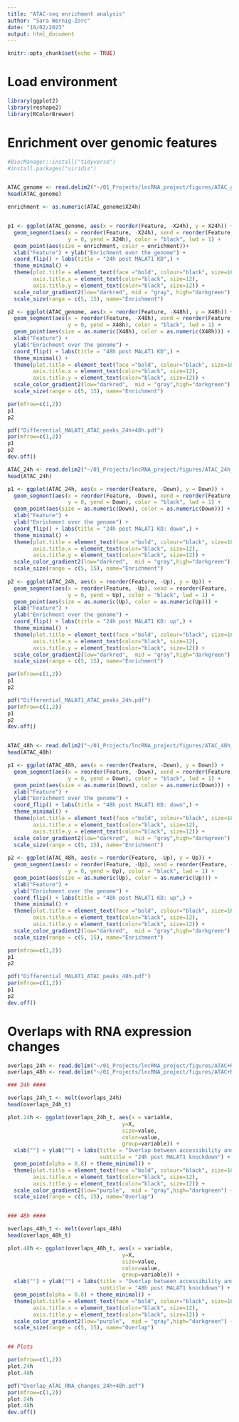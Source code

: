 ---
title: "ATAC-seq enrichment analysis"
author: "Sara Wernig-Zorc"
date: "10/02/2023"
output: html_document
---

```{r setup, include=FALSE}
knitr::opts_chunk$set(echo = TRUE)
```

# Load environment

```{r libs}
library(ggplot2)
library(reshape2)
library(RColorBrewer)
```


# Enrichment over genomic features

```{r lolipop plot: part I }
#BiocManager::install("tidyverse")
#install.packages("viridis")


ATAC_genome <- read.delim2("~/01_Projects/lncRNA_project/figures/ATAC_genome_states_dataframe.txt")
head(ATAC_genome)

enrichment <- as.numeric(ATAC_genome$X24h)


p1 <- ggplot(ATAC_genome, aes(x = reorder(Feature, -X24h), y = X24h)) +
  geom_segment(aes(x = reorder(Feature, -X24h), xend = reorder(Feature, -X24h),
                   y = 0, yend = X24h), color = "black", lwd = 1) +
  geom_point(aes(size = enrichment, color = enrichment))+
  xlab("Feature") + ylab("Enrichment over the genome") +
  coord_flip() + labs(title = "24h post MALAT1 KD",) +
  theme_minimal() + 
  theme(plot.title = element_text(face ="bold", colour="black", size=16), 
        axis.title.x = element_text(color="black", size=12),
        axis.title.y = element_text(color="black", size=12)) + 
  scale_color_gradient2(low="darkred", mid = "gray", high="darkgreen") +
  scale_size(range = c(5, 15), name="Enrichment")

p2 <- ggplot(ATAC_genome, aes(x = reorder(Feature, -X48h), y = X48h)) +
  geom_segment(aes(x = reorder(Feature, -X48h), xend = reorder(Feature, -X48h),
                   y = 0, yend = X48h), color = "black", lwd = 1) +
  geom_point(aes(size = as.numeric(X48h), color = as.numeric(X48h))) +
  xlab("Feature") +
  ylab("Enrichment over the genome") +
  coord_flip() + labs(title = "48h post MALAT1 KD",) +
  theme_minimal() + 
  theme(plot.title = element_text(face ="bold", colour="black", size=16), 
        axis.title.x = element_text(color="black", size=12),
        axis.title.y = element_text(color="black", size=12)) + 
  scale_color_gradient2(low="darkred",  mid = "gray",high="darkgreen") +
  scale_size(range = c(5, 15), name="Enrichment")

par(mfrow=c(1,2)) 
p1
p2

pdf("Differential_MALAT1_ATAC_peaks_24h+48h.pdf")
par(mfrow=c(1,2)) 
p1
p2
dev.off()
```

```{r lolipop plot: part II}

ATAC_24h <- read.delim2("~/01_Projects/lncRNA_project/figures/ATAC_24h_genome_states_dataframe.txt")
head(ATAC_24h)

p1 <- ggplot(ATAC_24h, aes(x = reorder(Feature, -Down), y = Down)) +
  geom_segment(aes(x = reorder(Feature, -Down), xend = reorder(Feature, -Down),
                   y = 0, yend = Down), color = "black", lwd = 1) +
  geom_point(aes(size = as.numeric(Down), color = as.numeric(Down))) +
  xlab("Feature") +
  ylab("Enrichment over the genome") +
  coord_flip() + labs(title = "24h post MALAT1 KD: down",) +
  theme_minimal() + 
  theme(plot.title = element_text(face ="bold", colour="black", size=16), 
        axis.title.x = element_text(color="black", size=12),
        axis.title.y = element_text(color="black", size=12)) + 
  scale_color_gradient2(low="darkred",  mid = "gray",high="darkgreen") +
  scale_size(range = c(5, 15), name="Enrichment")
 
p2 <- ggplot(ATAC_24h, aes(x = reorder(Feature, -Up), y = Up)) +
  geom_segment(aes(x = reorder(Feature, -Up), xend = reorder(Feature, -Up),
                   y = 0, yend = Up), color = "black", lwd = 1) +
  geom_point(aes(size = as.numeric(Up), color = as.numeric(Up))) +
  xlab("Feature") +
  ylab("Enrichment over the genome") +
  coord_flip() + labs(title = "24h post MALAT1 KD: up",) +
  theme_minimal() + 
  theme(plot.title = element_text(face ="bold", colour="black", size=16), 
        axis.title.x = element_text(color="black", size=12),
        axis.title.y = element_text(color="black", size=12)) + 
  scale_color_gradient2(low="darkred",  mid = "gray",high="darkgreen") +
  scale_size(range = c(5, 15), name="Enrichment")

par(mfrow=c(1,2)) 
p1
p2

pdf("Differential_MALAT1_ATAC_peaks_24h.pdf")
par(mfrow=c(1,2)) 
p1
p2
dev.off()


ATAC_48h <- read.delim2("~/01_Projects/lncRNA_project/figures/ATAC_48h_genome_states_dataframe.txt")
head(ATAC_48h)

p1 <- ggplot(ATAC_48h, aes(x = reorder(Feature, -Down), y = Down)) +
  geom_segment(aes(x = reorder(Feature, -Down), xend = reorder(Feature, -Down),
                   y = 0, yend = Down), color = "black", lwd = 1) +
  geom_point(aes(size = as.numeric(Down), color = as.numeric(Down))) +
  xlab("Feature") +
  ylab("Enrichment over the genome") +
  coord_flip() + labs(title = "48h post MALAT1 KD: down",) +
  theme_minimal() + 
  theme(plot.title = element_text(face ="bold", colour="black", size=16), 
        axis.title.x = element_text(color="black", size=12),
        axis.title.y = element_text(color="black", size=12)) + 
  scale_color_gradient2(low="darkred",  mid = "gray",high="darkgreen") +
  scale_size(range = c(5, 15), name="Enrichment")
 
p2 <- ggplot(ATAC_48h, aes(x = reorder(Feature, -Up), y = Up)) +
  geom_segment(aes(x = reorder(Feature, -Up), xend = reorder(Feature, -Up),
                   y = 0, yend = Up), color = "black", lwd = 1) +
  geom_point(aes(size = as.numeric(Up), color = as.numeric(Up))) +
  xlab("Feature") +
  ylab("Enrichment over the genome") +
  coord_flip() + labs(title = "48h post MALAT1 KD: up",) +
  theme_minimal() + 
  theme(plot.title = element_text(face ="bold", colour="black", size=16), 
        axis.title.x = element_text(color="black", size=12),
        axis.title.y = element_text(color="black", size=12)) + 
  scale_color_gradient2(low="darkred",  mid = "gray",high="darkgreen") +
  scale_size(range = c(5, 15), name="Enrichment")

par(mfrow=c(1,2)) 
p1
p2

pdf("Differential_MALAT1_ATAC_peaks_48h.pdf")
par(mfrow=c(1,2)) 
p1
p2
dev.off()

```

# Overlaps with RNA expression changes

```{r RNA expression changes}
overlaps_24h <- read.delim("~/01_Projects/lncRNA_project/figures/ATAC+RNA_overlaps_24h.txt")
overlaps_48h <- read.delim("~/01_Projects/lncRNA_project/figures/ATAC+RNA_overlaps_48h.txt")

### 24h ####

overlaps_24h_t <- melt(overlaps_24h)
head(overlaps_24h_t)

plot.24h <- ggplot(overlaps_24h_t, aes(x = variable,
                                    y=X, 
                                    size=value, 
                                    color=value, 
                                    group=variable)) +
  xlab("") + ylab("") + labs(title = "Overlap between accessibility and RNA expression changes",
                             subtitle = "24h post MALAT1 knockdown") +
  geom_point(alpha = 0.8) + theme_minimal() + 
  theme(plot.title = element_text(face ="bold", colour="black", size=16), 
        axis.title.x = element_text(color="black", size=12),
        axis.title.y = element_text(color="black", size=12)) + 
  scale_color_gradient2(low="purple",  mid = "gray",high="darkgreen") +
  scale_size(range = c(5, 15), name="Overlap")


### 48h ####

overlaps_48h_t <- melt(overlaps_48h)
head(overlaps_48h_t)

plot.48h <- ggplot(overlaps_48h_t, aes(x = variable,
                                    y=X, 
                                    size=value, 
                                    color=value, 
                                    group=variable)) +
  xlab("") + ylab("") + labs(title = "Overlap between accessibility and RNA expression changes",
                             subtitle = "48h post MALAT1 knockdown") +
  geom_point(alpha = 0.8) + theme_minimal() + 
  theme(plot.title = element_text(face ="bold", colour="black", size=16), 
        axis.title.x = element_text(color="black", size=12),
        axis.title.y = element_text(color="black", size=12)) + 
  scale_color_gradient2(low="purple",  mid = "gray",high="darkgreen") +
  scale_size(range = c(5, 15), name="Overlap")


## Plots

par(mfrow=c(1,2)) 
plot.24h
plot.48h

pdf("Overlap_ATAC_RNA_changes_24h+48h.pdf")
par(mfrow=c(1,2)) 
plot.24h
plot.48h
dev.off()

```

